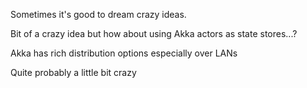 
Sometimes it's good to dream crazy ideas.

Bit of a crazy idea but how about using Akka actors as state stores...?

Akka has rich distribution options especially over LANs

Quite probably a little bit crazy

